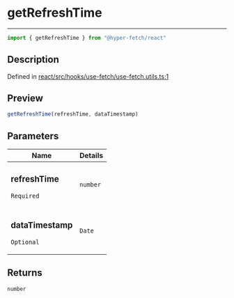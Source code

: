 

# getRefreshTime

<div class="api-docs__separator" data-reactroot="">

---

</div><div class="api-docs__import" data-reactroot="">

```ts
import { getRefreshTime } from "@hyper-fetch/react"
```

</div><div class="api-docs__section">

## Description

</div><div class="api-docs__description"><span class="api-docs__do-not-parse">



</span></div><p class="api-docs__definition">

Defined in [react/src/hooks/use-fetch/use-fetch.utils.ts:1](https://github.com/BetterTyped/hyper-fetch/blob/c3e2c45/packages/react/src/hooks/use-fetch/use-fetch.utils.ts#L1)

</p><div class="api-docs__section">

## Preview

</div><div class="api-docs__preview fn">

```ts
getRefreshTime(refreshTime, dataTimestamp)
```

</div><div class="api-docs__section">

## Parameters

</div><div class="api-docs__parameters"><table><thead><tr><th>Name</th><th>Details</th></tr></thead><tbody><tr param-data="refreshTime"><td class="api-docs__param-name required">

### refreshTime 

`Required`

</td><td class="api-docs__param-type">

`number`

</td></tr><tr param-data="dataTimestamp"><td class="api-docs__param-name optional">

### dataTimestamp 

`Optional`

</td><td class="api-docs__param-type">

`Date`

</td></tr></tbody></table></div><div class="api-docs__section">

## Returns

</div><div class="api-docs__returns">

```ts
number
```

</div>